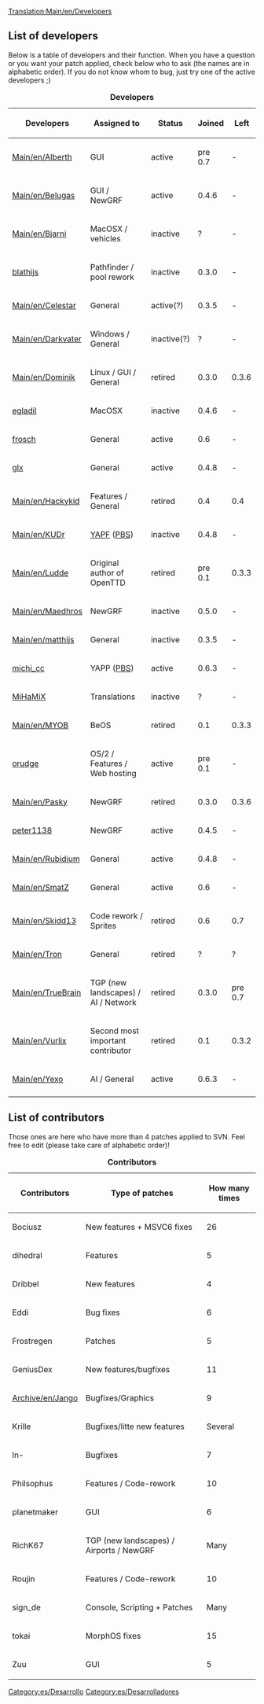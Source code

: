 {{es/Traducción|Developers|0}}
[[Translation:Main/en/Developers]]
==List of developers==
Below is a table of developers and their function. When you have a question or you want your patch applied, check below who to ask (the names are in alphabetic order). If you do not know whom to bug, just try one of the active developers ;)

{| {{en/Wikitable}}
|+ '''Developers'''
|- style="background:#efefef"
! Developers !! Assigned to !! Status !! Joined !! Left
|-
|[[Main/en/Alberth]] || GUI || active || pre 0.7 || -
|-
|[[Main/en/Belugas]] || GUI / NewGRF || active || 0.4.6 || -
|-
|[[Main/en/Bjarni]] || MacOSX / vehicles || inactive || ? || -
|-
|[[Main/en/Blathijs|blathijs]] ||Pathfinder / pool rework  || inactive || 0.3.0 || -
|-
|[[Main/en/Celestar]] || General || active(?) || 0.3.5 || -
|-
|[[Main/en/Darkvater]] || Windows / General || inactive(?) || ? || -
|-
|[[Main/en/Dominik]] || Linux / GUI / General || retired || 0.3.0 || 0.3.6
|-
|[[Main/en/Egladil|egladil]] || MacOSX || inactive || 0.4.6 || -
|-
|[[Main/en/Frosch|frosch]] || General || active || 0.6 || -
|-
|[[Main/en/Glx|glx]] || General || active || 0.4.8 || -
|-
|[[Main/en/Hackykid]] || Features / General || retired || 0.4 || 0.4
|-
|[[Main/en/KUDr]] || [[Main/en/Yet Another Pathfinder|YAPF]] ([[Main/en/Yet Another PBS Patch|PBS]]) || inactive || 0.4.8 || -
|-
|[[Main/en/Ludde]] || Original author of OpenTTD || retired || pre 0.1 || 0.3.3 
|-
|[[Main/en/Maedhros]] || NewGRF || inactive || 0.5.0 || -
|-
|[[Main/en/matthijs]] ||General || inactive || 0.3.5 || -
|-
|[[Main/en/michi cc|michi_cc]] || YAPP ([[Main/en/Yet Another PBS Patch|PBS]]) || active || 0.6.3 || - 
|-
|[[Archive/en/Miham|MiHaMiX]] || Translations || inactive || ? || - 
|-
|[[Main/en/MYOB]] || BeOS || retired || 0.1 || 0.3.3
|-
|[[Main/en/Orudge|orudge]] || OS/2 / Features / Web hosting || active || pre 0.1 || -
|-
|[[Main/en/Pasky]] || NewGRF || retired || 0.3.0 || 0.3.6
|-
|[[Main/en/Peter1138|peter1138]] || NewGRF || active || 0.4.5 || -
|-
|[[Main/en/Rubidium]] || General || active || 0.4.8 || -
|-
|[[Main/en/SmatZ]] || General || active || 0.6 || -
|-
|[[Main/en/Skidd13]] || Code rework / Sprites || retired || 0.6 || 0.7
|-
|[[Main/en/Tron]] || General || retired || ? || ?
|-
|[[Main/en/TrueBrain]] || TGP (new landscapes) / AI / Network || retired || 0.3.0 || pre 0.7
|-
|[[Main/en/Vurlix]] || Second most important contributor || retired || 0.1 || 0.3.2
|-
|[[Main/en/Yexo]] || AI / General || active || 0.6.3 || -
|-
|}

==List of contributors==

Those ones are here who have more than 4 patches applied to SVN. Feel free to edit (please take care of alphabetic order)!

{| {{en/Wikitable}}
|+ '''Contributors'''
|- style="background:#efefef"
! Contributors !! Type of patches !! How many times
|-
|Bociusz || New features + MSVC6 fixes || 26
|-
|dihedral || Features || 5
|-
|Dribbel || New features || 4
|-
|Eddi || Bug fixes || 6
|-
|Frostregen || Patches || 5
|-
|GeniusDex || New features/bugfixes || 11
|-
|[[Archive/en/Jango]] || Bugfixes/Graphics || 9
|-
|Krille || Bugfixes/litte new features || Several
|-
|ln- || Bugfixes || 7
|-
|Philsophus || Features / Code-rework || 10
|-
|planetmaker || GUI || 6
|-
|RichK67 || TGP (new landscapes) / Airports / NewGRF || Many
|-
|Roujin || Features / Code-rework || 10
|-
|sign_de || Console, Scripting + Patches || Many
|-
|tokai || MorphOS fixes || 15
|-
|Zuu || GUI || 5
|}

[[Category:es/Desarrollo]]
[[Category:es/Desarrolladores]]